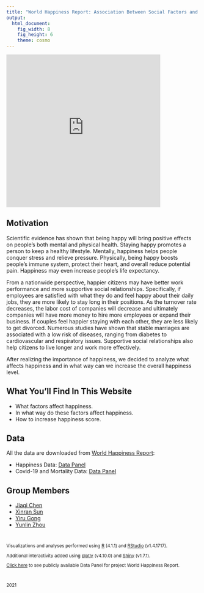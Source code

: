 ```yaml
---
title: "World Happiness Report: Association Between Social Factors and Happiness Score"
output: 
  html_document:
    fig_width: 8
    fig_height: 6
    theme: cosmo
---
```


<div align="center">
  <iframe src="https://www.youtube.com/embed/cgLU9vJMlgE" width="80%" height="400" frameborder="0" allowfullscreen=""></iframe>
</div>

## Motivation

Scientific evidence has shown that being happy will bring positive effects on people's both mental and physical health. Staying happy promotes a person to keep a healthy lifestyle. Mentally, happiness helps people conquer stress and relieve pressure. Physically, being happy boosts people's immune system, protect their heart, and overall reduce potential pain. Happiness may even increase people's life expectancy.

From a nationwide perspective, happier citizens may have better work performance and more supportive social relationships. Specifically, if employees are satisfied with what they do and feel happy about their daily jobs, they are more likely to stay long in their positions. As the turnover rate decreases, the labor cost of companies will decrease and ultimately companies will have more money to hire more employees or expand their business. If couples feel happier staying with each other, they are less likely to get divorced. Numerous studies have shown that stable marriages are associated with a low risk of diseases, ranging from diabetes to cardiovascular and respiratory issues. Supportive social relationships also help citizens to live longer and work more effectively. 

After realizing the importance of happiness, we decided to analyze what affects happiness and in what way can we increase the overall happiness level.

## What You'll Find In This Website

* What factors affect happiness. 
* In what way do these factors affect happiness. 
* How to increase happiness score.

## Data

All the data are downloaded from [World Happiness Report](https://worldhappiness.report/ed/2021/#appendices-and-data): 

* Happiness Data: [Data Panel](https://happiness-report.s3.amazonaws.com/2021/DataPanelWHR2021C2.xls)
* Covid-19 and Mortality Data: [Data Panel](https://view.officeapps.live.com/op/view.aspx?src=https%3A%2F%2Fhappiness-report.s3.amazonaws.com%2F2021%2FMortalityDataWHR2021C2.xlsx&wdOrigin=BROWSELINK)

## Group Members
* [Jiaqi Chen](https://jchen0000.github.io/)
* [Xinran Sun](https://xsun0828.github.io/xs2447.github.io/)
* [Yiru Gong](https://yirugong.github.io/)
* [Yunlin Zhou](https://yunlin-zhou.github.io/P8105_hw4_yz4184.github.io/)

<small>

<br>

<p style="text-align: center;">
Visualizations and analyses performed using <a href="https://cran.r-project.org/">R</a> (4.1.1) and <a href="https://www.rstudio.com/products/rstudio/download/">RStudio</a> (v1.4.1717). <br>

<p style="text-align: center;">
Additional interactivity added using <a href="https://plot.ly/">plotly</a> (v4.10.0) and <a href="https://shiny.rstudio.com/">Shiny</a> (v1.7.1). <br>

<p style="text-align: center;">
<a href="https://worldhappiness.report/ed/2021/#appendices-and-data">Click here</a> to see publicly available Data Panel for project World Happiness Report. 

<br>

2021
